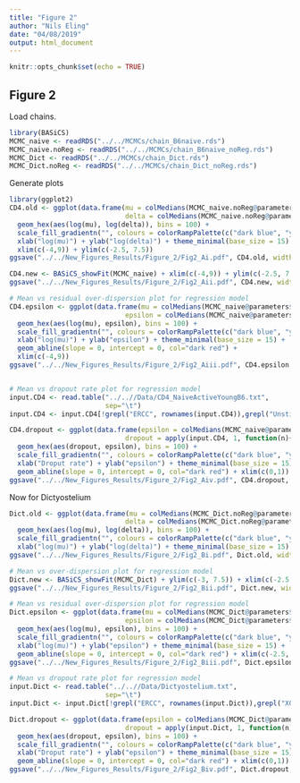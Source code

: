 ```yaml
---
title: "Figure 2"
author: "Nils Eling"
date: "04/08/2019"
output: html_document
---
```


```r
knitr::opts_chunk$set(echo = TRUE)
```

## Figure 2

Load chains.

```r
library(BASiCS)
MCMC_naive <- readRDS("../../MCMCs/chain_B6naive.rds")
MCMC_naive.noReg <- readRDS("../../MCMCs/chain_B6naive_noReg.rds")
MCMC_Dict <- readRDS("../../MCMCs/chain_Dict.rds")
MCMC_Dict.noReg <- readRDS("../../MCMCs/chain_Dict_noReg.rds")
```

Generate plots

```r
library(ggplot2)
CD4.old <- ggplot(data.frame(mu = colMedians(MCMC_naive.noReg@parameters$mu),
                             delta = colMedians(MCMC_naive.noReg@parameters$delta))) + 
  geom_hex(aes(log(mu), log(delta)), bins = 100) +
  scale_fill_gradientn("", colours = colorRampPalette(c("dark blue", "yellow", "dark red"))(100), guide=FALSE) +
  xlab("log(mu)") + ylab("log(delta)") + theme_minimal(base_size = 15) + 
  xlim(c(-4,9)) + ylim(c(-2.5, 7.5))
ggsave("../../New_Figures_Results/Figure_2/Fig2_Ai.pdf", CD4.old, width = 7, height = 7)

CD4.new <- BASiCS_showFit(MCMC_naive) + xlim(c(-4,9)) + ylim(c(-2.5, 7.5))
ggsave("../../New_Figures_Results/Figure_2/Fig2_Aii.pdf", CD4.new, width = 7, height = 7)

# Mean vs residual over-dispersion plot for regression model
CD4.epsilon <- ggplot(data.frame(mu = colMedians(MCMC_naive@parameters$mu),
                             epsilon = colMedians(MCMC_naive@parameters$epsilon))) + 
  geom_hex(aes(log(mu), epsilon), bins = 100) +
  scale_fill_gradientn("", colours = colorRampPalette(c("dark blue", "yellow", "dark red"))(100), guide=FALSE) +
  xlab("log(mu)") + ylab("epsilon") + theme_minimal(base_size = 15) + 
  geom_abline(slope = 0, intercept = 0, col="dark red") + 
  xlim(c(-4,9)) 
ggsave("../../New_Figures_Results/Figure_2/Fig2_Aiii.pdf", CD4.epsilon, width = 7, height = 7)


# Mean vs dropout rate plot for regression model
input.CD4 <- read.table("../..//Data/CD4_NaiveActiveYoungB6.txt",
                        sep="\t")
input.CD4 <- input.CD4[!grepl("ERCC", rownames(input.CD4)),grepl("Unstimulated", colnames(input.CD4))]

CD4.dropout <- ggplot(data.frame(epsilon = colMedians(MCMC_naive@parameters$epsilon),
                             dropout = apply(input.CD4, 1, function(n){length(which(n == 0))/length(n)}))) + 
  geom_hex(aes(dropout, epsilon), bins = 100) +
  scale_fill_gradientn("", colours = colorRampPalette(c("dark blue", "yellow", "dark red"))(100), guide=FALSE) +
  xlab("Droput rate") + ylab("epsilon") + theme_minimal(base_size = 15) + 
  geom_abline(slope = 0, intercept = 0, col="dark red") + xlim(c(0,1))
ggsave("../../New_Figures_Results/Figure_2/Fig2_Aiv.pdf", CD4.dropout, width = 7, height = 7)
```

Now for Dictyostelium

```r
Dict.old <- ggplot(data.frame(mu = colMedians(MCMC_Dict.noReg@parameters$mu),
                             delta = colMedians(MCMC_Dict.noReg@parameters$delta))) + 
  geom_hex(aes(log(mu), log(delta)), bins = 100) +
  scale_fill_gradientn("", colours = colorRampPalette(c("dark blue", "yellow", "dark red"))(100), guide=FALSE) +
  xlab("log(mu)") + ylab("log(delta)") + theme_minimal(base_size = 15) + ylim(c(-3, 7.5)) + xlim(c(-2.5, 12))
ggsave("../../New_Figures_Results/Figure_2/Fig2_Bi.pdf", Dict.old, width = 7, height = 7)

# Mean vs over-dispersion plot for regression model
Dict.new <- BASiCS_showFit(MCMC_Dict) + ylim(c(-3, 7.5)) + xlim(c(-2.5, 12))
ggsave("../../New_Figures_Results/Figure_2/Fig2_Bii.pdf", Dict.new, width = 7, height = 7)

# Mean vs residual over-dispersion plot for regression model
Dict.epsilon <- ggplot(data.frame(mu = colMedians(MCMC_Dict@parameters$mu),
                             epsilon = colMedians(MCMC_Dict@parameters$epsilon))) + 
  geom_hex(aes(log(mu), epsilon), bins = 100) +
  scale_fill_gradientn("", colours = colorRampPalette(c("dark blue", "yellow", "dark red"))(100), guide=FALSE) +
  xlab("log(mu)") + ylab("epsilon") + theme_minimal(base_size = 15) + 
  geom_abline(slope = 0, intercept = 0, col="dark red") + xlim(c(-2.5, 12))
ggsave("../../New_Figures_Results/Figure_2/Fig2_Biii.pdf", Dict.epsilon, width = 7, height = 7)

# Mean vs dropout rate plot for regression model
input.Dict <- read.table("../..//Data/Dictyostelium.txt",
                        sep="\t")
input.Dict <- input.Dict[!grepl("ERCC", rownames(input.Dict)),grepl("X0h", colnames(input.Dict))]

Dict.dropout <- ggplot(data.frame(epsilon = colMedians(MCMC_Dict@parameters$epsilon),
                             dropout = apply(input.Dict, 1, function(n){length(which(n == 0))/length(n)}))) + 
  geom_hex(aes(dropout, epsilon), bins = 100) +
  scale_fill_gradientn("", colours = colorRampPalette(c("dark blue", "yellow", "dark red"))(100), guide=FALSE) +
  xlab("Droput rate") + ylab("epsilon") + theme_minimal(base_size = 15) + 
  geom_abline(slope = 0, intercept = 0, col="dark red") + xlim(c(0,1))
ggsave("../../New_Figures_Results/Figure_2/Fig2_Biv.pdf", Dict.dropout, width = 7, height = 7)
```